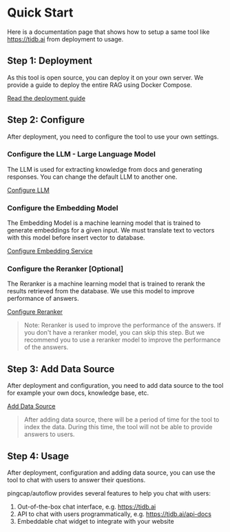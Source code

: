 # Quick Start

Here is a documentation page that shows how to setup a same tool like https://tidb.ai from deployment to usage. 

## Step 1: Deployment

As this tool is open source, you can deploy it on your own server. We provide a guide to deploy the entire RAG using Docker Compose.

[Read the deployment guide](./deploy-with-docker)


## Step 2: Configure

After deployment, you need to configure the tool to use your own settings.

### Configure the LLM - Large Language Model

The LLM is used for extracting knowledge from docs and generating responses. You can change the default LLM to another one.

[Configure  LLM](./llm)


### Configure the Embedding Model

The Embedding Model is a machine learning model that is trained to generate embeddings for a given input. We must translate text to vectors with this model before insert vector to database.

[Configure  Embedding Service](./embedding-model)

### Configure the Reranker [Optional]

The Reranker is a machine learning model that is trained to rerank the results retrieved from the database. We use this model to improve performance of answers.

[Configure Reranker](./reranker-model)

> Note: Reranker is used to improve the performance of the answers. If you don't have a reranker model, you can skip this step.
> But we recommend you to use a reranker model to improve the performance of the answers.


## Step 3: Add Data Source

After deployment and configuration, you need to add data source to the tool for example your own docs, knowledge base, etc.

[Add Data Source](./data-source)

> After adding data source, there will be a period of time for the tool to index the data. During this time, the tool will not be able to provide answers to users.

## Step 4: Usage

After deployment, configuration and adding data source, you can use the tool to chat with users to answer their questions.

pingcap/autoflow provides several features to help you chat with users:

1. Out-of-the-box chat interface, e.g. https://tidb.ai
2. API to chat with users programmatically, e.g. https://tidb.ai/api-docs
3. Embeddable chat widget to integrate with your website